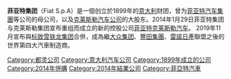 {{noteTA
|G1=Transport
|1=zh-cn:菲亚特; zh-tw:飛雅特; zh-hk:快意; zh-sg:飛霞;
|2=zh-hans:克莱斯勒;zh-hk:佳士拿;zh-tw:克萊斯勒;
}}
{{Infobox company
|name      = 菲亚特集团<br/>{{lang|en|Fiat Chrysler Automobiles NV}}
|logo      = [[File:Fiat_S.p.A._logo.svg|100px]]
|type      = 
|traded_as         = 
|foundation        = 1899年6月11日
|defunct           = 2014年10月12日
|successor         = [[菲亚特克莱斯勒汽车|菲亚特克莱斯勒汽车]]
|location_city     = 
|location_country  = 
|locations         = 
|area_served       = 世界各地
|key_people        =
|industry          = [[汽车|汽车]]
|products          = 乘用车, 商用车, [[引擎|引擎]], 汽车零部件
|production        = 
|services          = 
|revenue           = 
|operating_income  = 
|net_income        = 
|assets            = 
|equity            = 
|num_employees     = 
|divisions         = 
|homepage          = 
|footnotes         =
|intl              = yes
}}

'''菲亚特集团'''（Fiat S.p.A）是一個创立於1899年的[[意大利|意大利]]财团，曾为[[菲亚特汽车集團|菲亚特汽车集團]]等公司的母公司，以及[[克莱斯勒汽车公司|克莱斯勒汽车公司]]的大股东。2014年1月29日菲亚特集团与克莱斯勒集团宣布重组而成立的新的控股公司[[菲亚特克莱斯勒汽车|菲亚特克莱斯勒汽车]]。
2019年11月宣布與[[标致雪铁龙集团|标致雪铁龙集团]]合併，成為繼[[大众集团|大众集团]]、[[豐田汽車|豐田集團]]、[[雷諾|雷諾]][[日產汽車|日產]]聯盟之後的世界第四大汽車制造商。

[[Category:都灵公司|Category:都灵公司]]
[[Category:意大利汽车公司|Category:意大利汽车公司]]
[[Category:1899年成立的公司|Category:1899年成立的公司]]
[[Category:2014年併購|Category:2014年併購]]
[[Category:2014年結業公司|Category:2014年結業公司]]
[[Category:菲亞特汽車|Category:菲亞特汽車]]
